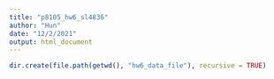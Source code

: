 ```yaml
---
title: "p8105_hw6_sl4836"
author: "Hun"
date: "12/2/2021"
output: html_document
---
```


```r
dir.create(file.path(getwd(), "hw6_data_file"), recursive = TRUE)
```

```r

```


